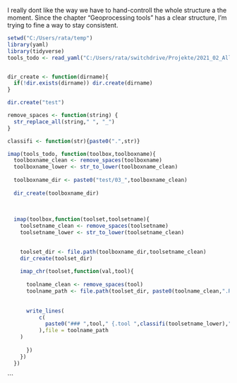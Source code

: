 


I really dont like the way we have to hand-controll the whole structure a the moment. Since the chapter "Geoprocessing tools" has a clear structure, I'm trying to fine a way to stay consistent.

```r

setwd("C:/Users/rata/temp")
library(yaml)
library(tidyverse)
tools_todo <- read_yaml("C:/Users/rata/switchdrive/Projekte/2021_02_All_things_R_Spatial/gh-repos/book/auxiliary/tools_todo.yaml")


dir_create <- function(dirname){
  if(!dir.exists(dirname)) dir.create(dirname)
}

dir.create("test")

remove_spaces <- function(string) {
  str_replace_all(string," ", "_")
}

classifi <- function(str){paste0(".",str)}

imap(tools_todo, function(toolbox,toolboxname){
  toolboxname_clean <- remove_spaces(toolboxname)
  toolboxname_lower <- str_to_lower(toolboxname_clean)
  
  toolboxname_dir <- paste0("test/03_",toolboxname_clean)
  
  dir_create(toolboxname_dir)
  
  
  
  imap(toolbox,function(toolset,toolsetname){
    toolsetname_clean <- remove_spaces(toolsetname)
    toolsetname_lower <- str_to_lower(toolsetname_clean)

    
    toolset_dir <- file.path(toolboxname_dir,toolsetname_clean)
    dir_create(toolset_dir)
    
    imap_chr(toolset,function(val,tool){
      
      toolname_clean <- remove_spaces(tool)
      toolname_path <- file.path(toolset_dir, paste0(toolname_clean,".Rmd"))
      
      
      write_lines(
          c(
            paste0("### ",tool," {.tool ",classifi(toolsetname_lower)," ", classifi(toolboxname_lower),"}")
          ),file = toolname_path
    )
      
      })
    })
  })
```

```

